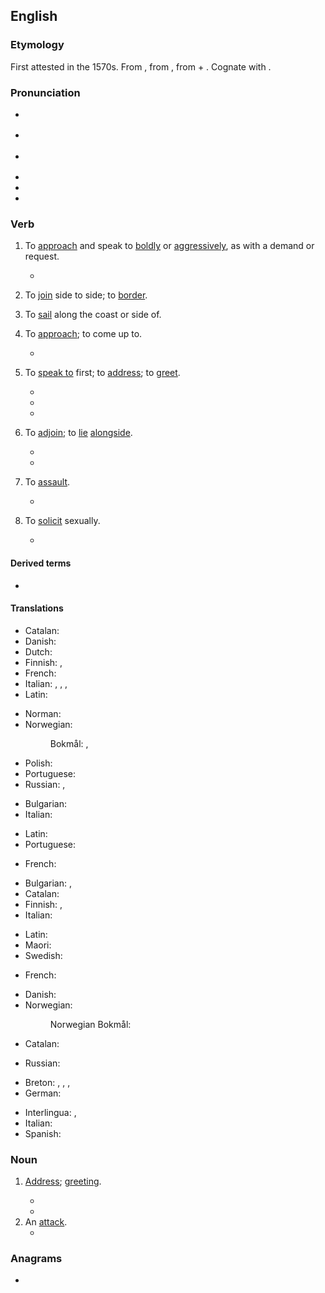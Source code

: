 ==English==

===Etymology===
First attested in the 1570s. From {{der|en|fro|accoster}}, from {{der|en|VL.|accosto||to come alongside someone}}, from {{m|la|ad||near}} + {{m|la|costa||rib, side}}. Cognate with {{cog|es|acostar||to lie down, go to bed}}.

===Pronunciation===
* {{a|GenAm}} {{IPA|en|/ə.ˈkɔst/}}
* {{a|cot-caught|Canada}} {{IPA|en|/ə.ˈkɑst/}}
* {{a|RP}} {{IPA|en|/ə.ˈkɒst/}}
* {{audio|en|en-us-accost.ogg|Audio (US)}}
* {{rhymes|en|ɒst}}
* {{hyphenation|en|ac|cost}}

===Verb===
{{en-verb}}
# {{lb|en|transitive}} To [[approach]] and speak to [[bold]]ly or [[aggressive]]ly, as with a demand or request.
#* {{quote-journal|en|date=21 August 2012
|first=Ed
|last=Pilkington
|title=Death penalty on trial: should Reggie Clemons live or die?
|newspaper=The Guardian
|url=http://www.guardian.co.uk/world/2012/aug/21/death-penalty-trial-reggie-clemons?newsfeed=true
|page=
|passage=The Missouri prosecutors' case against Clemons, based partly on incriminating testimony given by his co-defendants, was that Clemons was part of a group of four youths who '''accosted''' the sisters on the Chain of Rocks Bridge one dark night in April 1991.
}}
# {{lb|en|transitive|obsolete}} To [[join]] side to side; to [[border]].
# {{lb|en|by extension|transitive|obsolete}} To [[sail]] along the coast or side of.
# {{lb|en|transitive|obsolete}} To [[approach]]; to come up to. <!--W1913 had "make up to"-->
#* {{quote-book
|en
|year=c. 1601–1602
|first=William
|last=Shakespeare
|authorlink=William Shakespeare
|title={{w|Twelfth Night}}
|section=act 1, scene 3
|lines=53–54
|passage=You mistake, knight. ‘'''Accost'''’ is front / her, board her, woo her, assail her.
}}
# {{lb|en|transitive}} To [[speak to]] first; to [[address]]; to [[greet]].
#* {{quote-book
|en
|year=1667
|chapter=Book III
|title={{w|Paradise Lost}}
|authorlink=John Milton|last=Milton|first=John
|line=653
|passage=Him, Satan thus '''accosts'''.
}}
#* {{quote-book|en|year=1847|authorlink=Charlotte Bronte|first=Charlotte|last=Bronte|title={{w|Jane Eyre}}|chapter=XVIII|passage=She approached the basin, and bent over it as if to fill her pitcher; she again lifted it to her head. The personage on the well-brink now seemed to '''accost''' her; to make some request—"She hasted, let down her pitcher on her hand, and gave him to drink."}}
#*{{RQ:Melville Moby-Dick|chapter=5|passage=I quickly followed suit, and descending into the bar-room '''accosted''' the grinning landlord very pleasantly.}}
# {{lb|en|intransitive|obsolete}} To [[adjoin]]; to [[lie]] [[alongside]].
#* {{quote-book
|en
|year=1596
|title={{w|The Faerie Queene}}
|chapter=Book V
|authorlink=Edmund Spenser|first=Edmund|last=Spenser
|section=canto 2, stanza XLII
|passage=For all the Shores, which to the Sea '''accost'''
}}
#* {{quote-book
|en
|year=1662
|title=History of the Worthies of England
|chapter=Derby-shire
|authorlink=Thomas Fuller|first=Thomas|last=Fuller
|passage=Lapland hath since been often surrounded (so much as '''accosts''' the sea) by the English.
}}
# {{lb|en|transitive}} To [[assault]].
#* {{quote-journal
|en
|date=2017-06-21
|title=Police seek two gunmen who '''accosted''' Kansas City couple
|work=The Kansas City Star
|url=http://www.kansascity.com/news/local/crime/article157500464.html
|first=Glenn E.|last=Rice
|passage=Surveillance video of the incident shows the man and woman being '''accosted''' by a man armed with and assault-style handgun.
}}
# {{lb|en|transitive}} To [[solicit]] sexually.
#* {{quote-book
|en
|year=1997
|title=The Two Mr. Gladstones
|first=Travis L.|last=Crosby
|passage=Gladstone's initial tone of disinterested philanthropy also characterized his first encounters with prostitutes in London once he has moved there to undertake his parliamentary duties. '''Accosted''' in a London park in 1837 by two women, Gladstone merely reported of them that "both ...<!--sic--> had taken to their miserable calling from losing their livelihood by the death of their husbands."
}}

====Derived terms====
* {{l|en|accostment}}

====Translations====
{{trans-top|to approach and speak to boldly or aggressively, as with a demand or request}}
* Catalan: {{t+|ca|abordar}}
* Danish: {{t|da|antaste}}
* Dutch: {{t+|nl|aanklampen}}
* Finnish: {{t|fi|tiukata}}, {{t+|fi|vaatia}}
* French: {{t+|fr|accoster}}
* Italian: {{t+|it|affrontare}}, {{t+|it|aggredire}}, {{t+|it|inveire}}, {{t+|it|molestare}}
* Latin: {{t|la|affor}}
{{trans-mid}}
* Norman: {{t|nrf|achîtrer}}
* Norwegian:
*: Bokmål: {{t|nb|antaste}}, {{t+|nb|angripe}}
* Polish: {{t+|pl|zaczepiać}}
* Portuguese: {{t+|pt|abordar}}
* Russian: {{t+|ru|обраща́ться}}, {{t+|ru|загова́ривать}}
{{trans-bottom}}

{{trans-top|archaic or obsolete: to join side to side; to border}}
* Bulgarian: {{t+|bg|акостирам}}
* Italian: {{t+|it|accostare}}
{{trans-mid}}
* Latin: {{t|la|affor}}
* Portuguese: {{t+|pt|acostar}}
{{trans-bottom}}

{{trans-top|archaic or obsolete: to sail along the coast or side of}}
* French: {{t+|fr|aborder}}
{{trans-mid}}
{{trans-bottom}}

{{trans-top|to speak to first, to address, to greet}}
* Bulgarian: {{t+|bg|заговарям}}, {{t|bg|обръщам се към}}
* Catalan: {{t+|ca|adreçar-se}}
* Finnish: {{t+|fi|puhutella}}, {{t+|fi|tervehtiä}}
* Italian: {{t+|it|salutare}}
{{trans-mid}}
* Latin: {{t|la|affor}}
* Maori: {{t|mi|aropā}}
* Swedish: {{t+|sv|tilltala}}
{{trans-bottom}}

{{trans-top|archaic or obsolete: to approach, come up to}}
* French: {{t+|fr|aborder}}
{{trans-mid}}
{{trans-bottom}}

{{trans-top|to assault}}
* Danish: {{t|da|antaste}}
* Norwegian:
*: Norwegian Bokmål: {{t+|nb|angripe}}
{{trans-mid}}
{{trans-bottom}}

{{trans-top|to solicit sexually}}
* Catalan: {{t+|ca|insinuar-se}}
{{trans-mid}}
* Russian: {{t+|ru|приставать}}
{{trans-bottom}}

{{checktrans-top}}
* Breton: {{t+check|br|divorañ}}, {{t+check|br|dilestrañ}}, {{t+check|br|douarañ}}, {{t+check|br|abourzhañ}}
* German: {{t+check|de|nähern|alt=sich nähern}} {{attention|de|2=was "sich [[nähern]]" - assumed inflected form or vocalised spelling; please verify if linking is acceptable. see [[User:Kephir/gadgets/xte#Translation_fixing]]}}
{{trans-mid}}
* Interlingua: {{t-check|ia|accostar}}, {{t-check|ia|abordar}}
* Italian: {{t-check|it|indirizzarsi a}}
* Spanish: {{t+check|es|acercar|alt=acercarse a}}
{{trans-bottom}}

===Noun===
{{en-noun}}

# {{lb|en|rare}} [[address|Address]]; [[greeting]].
#: {{rfquotek|en|J. Morley}}
#* {{quote-book
|en
|year=1866
|title=[[Gutenberg:41286|Miss Marjoribanks]]
|series=Chronicles of Carlingford
|authorlink=Margaret Oliphant|first=Margaret|last=Oliphant
|chapter=XXIII
|passage=A man does not seize a woman by the sleeve and ask, "Is it ''you''?" without some reason for an address so destitute of ordinary courtesy; and Lucilla was sufficiently versed in such matters to know that so rude and startling an '''accost''' could be only addressed to some one whose presence set the speaker's heart beating, and quickened the blood in his veins.
}}
#* {{quote-book
|en
|year=1897
|authorlink=Robert Louis Stevenson|first=Robert Louis|last=Stevenson
|chapter=The Drovers
|title=[[Gutenberg:30849|St. Ives]]
|passage=Great was my amazement to find the unconquerable Mr. Sim thaw immediately on the '''accost''' of this strange gentleman, who hailed him with a ready familiarity, proceeded at once to discuss with him the trade of droving and the prices of cattle, and did not disdain to take a pinch from the inevitable ram's horn.
}}
# An [[attack]].
#* {{quote-book
|en
|year=1887
|chapter={{w|Olalla (short story)|Olalla}}
|title=[[Gutenberg:344|The Merry Men and Other Tales and Fables]]
|authorlink=Robert Louis Stevenson|first=Robert Louis|last=Stevenson
|passage=At last, when I was already within reach of her, I stopped.  Words were denied me; if I advanced I could but clasp her to my heart in silence; and all that was sane in me, all that was still unconquered, revolted against the thought of such an '''accost'''.
}}

===Anagrams===
* {{anagrams|en|a=accost|coacts}}